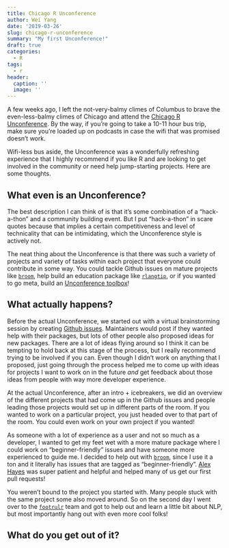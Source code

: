 ```yaml
---
title: Chicago R Unconference
author: Wei Yang
date: '2019-03-26'
slug: chicago-r-unconference
summary: "My first Unconference!"
draft: true
categories:
  - R
tags:
  - r
header:
  caption: ''
  image: ''
---
```


A few weeks ago, I left the not-very-balmy climes of Columbus to brave the even-less-balmy climes of Chicago and attend the [Chicago R Unconference](https://chirunconf.github.io/). By the way, if you're going to take a 10-11 hour bus trip, make sure you're loaded up on podcasts in case the wifi that was promised doesn't work. 

Wifi-less bus aside, the Unconference was a wonderfully refreshing experience that I highly recommend if you like R and are looking to get involved in the community or need help jump-starting projects. Here are some thoughts. 

## What even is an Unconference?

The best description I can think of is that it's some combination of a "hack-a-thon" and a community building event. But I put "hack-a-thon" in scare quotes because that implies a certain competitiveness and level of technicality that can be intimidating, which the Unconference style is actively not. 

The neat thing about the Unconference is that there was such a variety of projects and variety of tasks within each project that everyone could contribute in some way. You could tackle Github issues on mature projects like [`broom`](https://github.com/tidymodels/broom/), help build an education package like [`rlangtip`](https://github.com/revodavid/rlangtip), or if you wanted to go meta, build an [Unconference toolbox](https://unconf-toolbox.github.io/unconf-guide/)!

## What actually happens?

Before the actual Unconference, we started out with a virtual brainstorming session by creating [Github issues](https://github.com/chirunconf/chirunconf19/issues). Maintainers would post if they wanted help with their packages, but lots of other people also proposed ideas for new packages. There are a lot of ideas flying around so I think it can be tempting to hold back at this stage of the process, but I really recommend trying to be involved if you can. Even though I didn't work on anything that I proposed, just going through the process helped me to come up with ideas for projects I want to work on in the future *and* get feedback about those ideas from people with way more developer experience.  

At the actual Unconference, after an intro + icebreakers, we did an overview of the different projects that had come up in the Github issues and people leading those projects would set up in different parts of the room. If you wanted to work on a particular project, you just headed over to that part of the room. You could even work on your own project if you wanted!

As someone with a lot of experience as a user and not so much as a developer, I wanted to get my feet wet with a more mature package where I could work on "beginner-friendly" issues and have someone more experienced to guide me. I decided to help out with [`broom`](https://github.com/tidymodels/broom/), since I use it a ton and it literally has issues that are tagged as "beginner-friendly". [Alex Hayes](https://twitter.com/alexpghayes) was super patient and helpful and helped many of us get our first pull requests!

You weren't bound to the project you started with. Many people stuck with the same project some also moved around. So on the second day I went over to the [`footrulr`](https://github.com/kanishkamisra/footrulr) team and got to help out and learn a little bit about NLP, but most importantly hang out with even more cool folks!

## What do you get out of it?








